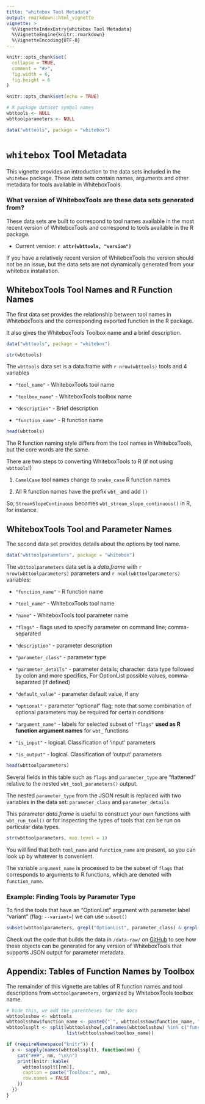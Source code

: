 ```yaml
---
title: "whitebox Tool Metadata"
output: rmarkdown::html_vignette
vignette: >
  %\VignetteIndexEntry{whitebox Tool Metadata}
  %\VignetteEngine{knitr::rmarkdown}
  %\VignetteEncoding{UTF-8}
---
```


```r
knitr::opts_chunk$set(
  collapse = TRUE,
  comment = "#>",
  fig.width = 6,
  fig.height = 6 
)
```

```r
knitr::opts_chunk$set(echo = TRUE)

# R package dataset symbol names
wbttools <- NULL
wbttoolparameters <- NULL

data("wbttools", package = "whitebox")
```

# `whitebox` Tool Metadata

This vignette provides an introduction to the data sets included in the `whitebox` package. These data sets contain names, arguments and other metadata for tools available in WhiteboxTools.

### What version of WhiteboxTools are these data sets generated from?

These data sets are built to correspond to tool names available in the most recent version of WhiteboxTools and correspond to tools available in the R package.

 - Current version: **`r attr(wbttools, "version")`**

If you have a relatively recent version of WhiteboxTools the version should not be an issue, but the data sets are not dynamically generated from your whitebox installation.

## WhiteboxTools Tool Names and R Function Names

The first data set provides the relationship between tool names in WhiteboxTools and the corresponding exported function in the R package.

It also gives the WhiteboxTools Toolbox name and a brief description.

```r
data("wbttools", package = "whitebox")

str(wbttools)
```

The `wbttools` data set is a data.frame with `r nrow(wbttools)` tools and 4 variables

 - `"tool_name"` - WhiteboxTools tool name

 - `"toolbox_name"` - WhiteboxTools toolbox name

 - `"description"` - Brief description

 - `"function_name"` - R function name
 
```r
head(wbttools)
```

The R function naming style differs from the tool names in WhiteboxTools, but the core words are the same.

There are two steps to converting WhiteboxTools to R (if not using `wbttools`!)
 
 1. `CamelCase` tool names change to `snake_case` R function names
 
 2. All R function names have the prefix `wbt_` and add `()`
 
So, `StreamSlopeContinuous` becomes `wbt_stream_slope_continuous()` in R, for instance.
 
## WhiteboxTools Tool and Parameter Names

The second data set provides details about the options by tool name. 

```r
data("wbttoolparameters", package = "whitebox")
```

The `wbttoolparameters` data set is a _data.frame_ with `r nrow(wbttoolparameters)` parameters and `r ncol(wbttoolparameters)` variables:

 - `"function_name"` - R function name
 
 - `"tool_name"` - WhiteboxTools tool name
 
 - `"name"` - WhiteboxTools tool parameter name
 
 - `"flags"` - flags used to specify parameter on command line; comma-separated
 
 - `"description"` - parameter description
 
 - `"parameter_class"` - parameter type
 
 - `"parameter_details"` - parameter details; character: data type followed by colon and more specifics, For OptionList possible values, comma-separated (if defined)

 - `"default_value"` - parameter default value, if any
 
 - `"optional"` - parameter "optional" flag; note that some combination of optional parameters may be required for certain conditions
 
 - `"argument_name"` - labels for selected subset of `"flags"` **used as R function argument names** for `wbt_` functions

 - `"is_input"` - logical. Classification of 'input' parameters
 
 - `"is_output"` - logical. Classification of 'output' parameters
 

```r
head(wbttoolparameters)
```

Several fields in this table such as `flags` and `parameter_type` are "flattened" relative to the nested `wbt_tool_parameters()` output.

The nested `parameter_type` from the JSON result is replaced with two variables in the data set: `parameter_class` and `parameter_details`

This parameter _data.frame_ is useful to construct your own functions with `wbt_run_tool()` or for inspecting the types of tools that can be run on particular data types.

```r
str(wbttoolparameters, max.level = 1)
```

You will find that both `tool_name` and `function_name` are present, so you can look up by whatever is convenient. 

The variable `argument_name` is processed to be the subset of `flags` that corresponds to arguments to R functions, which are denoted with `function_name`.

### Example: Finding Tools by Parameter Type

To find the tools that have an "OptionList" argument with parameter label "variant" (flag: `--variant=`) we can use `subset()`

```r
subset(wbttoolparameters, grepl("OptionList", parameter_class) & grepl("variant", argument_name))
```

Check out the code that builds the data in `/data-raw/` on [GitHub](https://github.com/giswqs/whiteboxR/tree/wbtDATA/data-raw) to see how these objects can be generated for any version of WhiteboxTools that supports JSON output for parameter metadata.

## Appendix: Tables of Function Names by Toolbox

The remainder of this vignette are tables of R function names and tool descriptions from `wbttoolparameters`, organized by WhiteboxTools toolbox name.

```r
# hide this, we add the parentheses for the docs
wbttoolsshow <- wbttools
wbttoolsshow$function_name <- paste0("`", wbttoolsshow$function_name, "()`")
wbttoolssplt <- split(wbttoolsshow[,colnames(wbttoolsshow) %in% c("function_name", "description")],
                      list(wbttoolsshow$toolbox_name))

if (requireNamespace("knitr")) {
  x <- sapply(names(wbttoolssplt), function(nm) {
    cat("###", nm, "\n\n")
    print(knitr::kable(
      wbttoolssplt[[nm]],
      caption = paste("Toolbox:", nm),
      row.names = FALSE
    ))
  })
}
```
